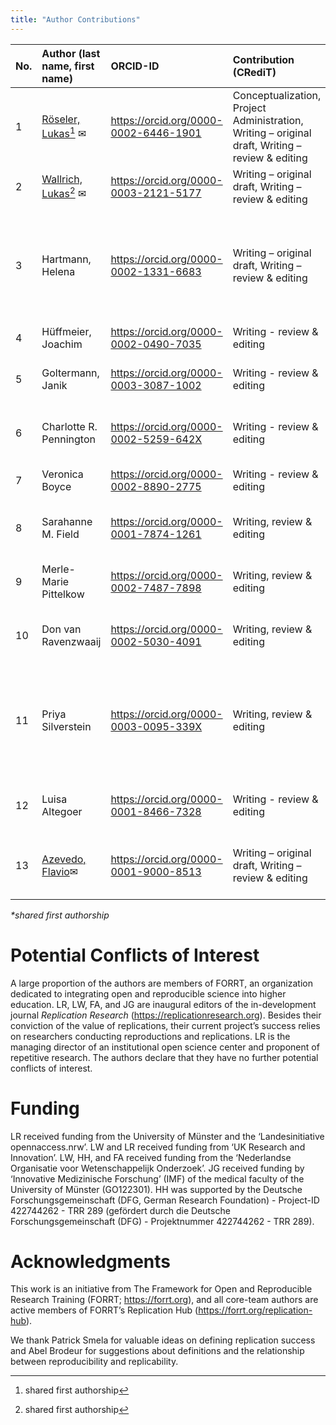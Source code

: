 ```yaml
---
title: "Author Contributions"
---
```


| No. | Author (last name, first name) | ORCID-ID | Contribution (CRediT) | Affiliation |
|:-------------|:-------------|:-------------|:-------------|:---------------|
| 1 | [Röseler, Lukas](lukas.roeseler@uni-muenster.de)[^contributions-1] ✉ | <https://orcid.org/0000-0002-6446-1901> | Conceptualization, Project Administration, Writing – original draft, Writing – review & editing | Münster Center for Open Science, University of Münster |
| 2 | [Wallrich, Lukas](l.wallrich@bbk.ac.uk)[^contributions-1] ✉ | <https://orcid.org/0000-0003-2121-5177> | Writing – original draft, Writing – review & editing | Birkbeck Business School, University of London |
| 3 | Hartmann, Helena | <https://orcid.org/0000-0002-1331-6683> | Writing – original draft, Writing – review & editing | Department for Neurology and Center for Translational Neuro- and Behavioral Sciences (C-TNBS), University Hospital Essen |
| 4 | Hüffmeier, Joachim | <https://orcid.org/0000-0002-0490-7035> | Writing - review & editing | TU Dortmund University |
| 5 | Goltermann, Janik | <https://orcid.org/0000-0003-3087-1002> | Writing - review & editing | University of Münster, Institute for Translational Psychiatry |
| 6 | Charlotte R. Pennington | <https://orcid.org/0000-0002-5259-642X> | Writing - review & editing | School of Psychology, Aston University, Birmingham |
| 7 | Veronica Boyce | <https://orcid.org/0000-0002-8890-2775> | Writing - review & editing | Department of Psychology, Stanford University |
| 8 | Sarahanne M. Field | <https://orcid.org/0000-0001-7874-1261> | Writing, review & editing | Department of pedagogy, University of Groningen |
| 9 | Merle-Marie Pittelkow | <https://orcid.org/0000-0002-7487-7898> | Writing, review & editing | Berlin Institute of Health at Charité - Universitätsmedizin Berlin |
| 10 | Don van Ravenzwaaij | <https://orcid.org/0000-0002-5030-4091> | Writing, review & editing | Department of psychology, University of Groningen |
| 11 | Priya Silverstein | <https://orcid.org/0000-0003-0095-339X> | Writing, review & editing | Center for Neuroscience and Cell Biology, University of Coimbra; Institute for Globally Distributed Open Research and Education |
| 12 | Luisa Altegoer | <https://orcid.org/0000-0001-8466-7328> | Writing - review & editing | University of Münster, Institute for Translational Psychiatry |
| 13 | [Azevedo, Flavio](f.a.azevedo@uu.nl)✉ | <https://orcid.org/0000-0001-9000-8513> | Writing – original draft, Writing – review & editing | University of Utrecht, Department of Interdisciplinary Social Science |

[^contributions-1]: shared first authorship

[^contributions-2]: shared first authorship

*\*shared first authorship*

# Potential Conflicts of Interest {#potential-conflicts-of-interest}

A large proportion of the authors are members of FORRT, an organization dedicated to integrating open and reproducible science into higher education. LR, LW, FA, and JG are inaugural editors of the in-development journal *Replication Research* (<https://replicationresearch.org>). Besides their conviction of the value of replications, their current project’s success relies on researchers conducting reproductions and replications. LR is the managing director of an institutional open science center and proponent of repetitive research. The authors declare that they have no further potential conflicts of interest.

# Funding {#funding}

LR received funding from the University of Münster and the ‘Landesinitiative opennaccess.nrw’. LW and LR received funding from ‘UK Research and Innovation’. LW, HH, and FA received funding from the ‘Nederlandse Organisatie voor Wetenschappelijk Onderzoek’. JG received funding by ‘Innovative Medizinische Forschung’ (IMF) of the medical faculty of the University of Münster (GO122301). HH was supported by the Deutsche Forschungsgemeinschaft (DFG, German Research Foundation) - Project-ID 422744262 - TRR 289 (gefördert durch die Deutsche Forschungsgemeinschaft (DFG) - Projektnummer 422744262 - TRR 289).

# Acknowledgments {#acknowledgments}

This work is an initiative from The Framework for Open and Reproducible Research Training (FORRT; <https://forrt.org>), and all core-team authors are active members of FORRT’s Replication Hub ([https://forrt.org/replication-hub](https://forrt.org/replication-hub/)).

We thank Patrick Smela for valuable ideas on defining replication success and Abel Brodeur for suggestions about definitions and the relationship between reproducibility and replicability.
